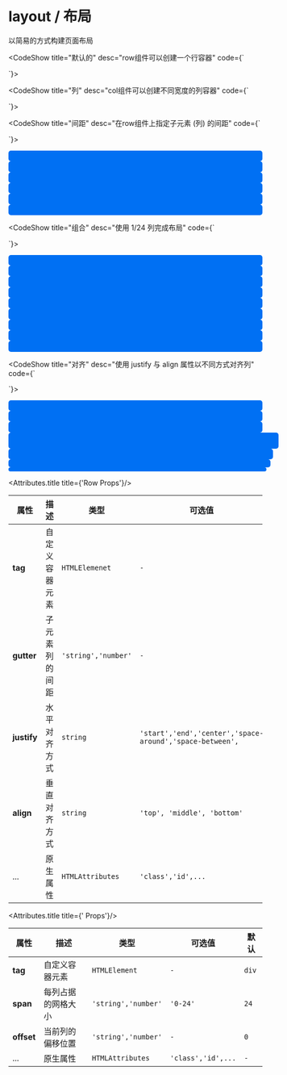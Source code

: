 
# layout / 布局

以简易的方式构建页面布局

<CodeShow title="默认的" desc="row组件可以创建一个行容器" code={`<template>
 <div>
   <fect-row style="margin-bottom:10px;background-color:#0070f3;border-radius:3px;">
    <fect-spacer />
  </fect-row>
  <fect-row style="background-color:#0070f3;border-radius:3px;">
    <fect-spacer />
  </fect-row>
 </div>
</template>
 
<script>
   
 
}
 
</script>
`}>

<div>
  <fect-row style="margin-bottom:10px;background-color:#0070f3;border-radius:3px;">
    <fect-spacer />
  </fect-row>
  <fect-row style="background-color:#0070f3;border-radius:3px;">
    <fect-spacer />
  </fect-row>
</div>

</CodeShow>

<CodeShow title="列" desc="col组件可以创建不同宽度的列容器" code={`<template>
 <div>
  <fect-row style="margin-bottom:10px;">
   <fect-col style="background-color:#666;border-radius:3px;" span="10">
      <fect-spacer />
   </fect-col>
   <fect-col style="background-color:#888;border-radius:3px;" span="12">
      <fect-spacer />
   </fect-col>
   <fect-col style="background-color:#999;border-radius:3px;" span="2">
      <fect-spacer />
   </fect-col>
  </fect-row>
 </div>
</template>
 
<script>
   
 
}
 
</script>
`}>

<div>
  <fect-row style="margin-bottom:10px;">
   <fect-col style="background-color:#666;border-radius:3px;" span="10">
      <fect-spacer />
   </fect-col>
   <fect-col style="background-color:#888;border-radius:3px;" span="12">
      <fect-spacer />
   </fect-col>
   <fect-col style="background-color:#999;border-radius:3px;" span="2">
      <fect-spacer />
   </fect-col>
  </fect-row>
</div>

</CodeShow>

<CodeShow title="间距" desc="在row组件上指定子元素 (列) 的间距" code={`<template>
 <div>
  <fect-row style="margin-bottom:10px;" gutter="15">
    <fect-col>
      <div style="border-radius:5px;background-color:#0070f3;padding:8pt;"></div>
    </fect-col>
    <fect-col >
       <div style="border-radius:5px;background-color:#0070f3;padding:8pt;"></div>
    </fect-col>
    <fect-col>
      <div style="border-radius:5px;background-color:#0070f3;padding:8pt;"></div>
    </fect-col>
  </fect-row>
  <fect-row  gutter="15">
    <fect-col>
      <div style="border-radius:5px;background-color:#0070f3;padding:8pt;"></div>
    </fect-col>
    <fect-col >
       <div style="border-radius:5px;background-color:#0070f3;padding:8pt;"></div>
    </fect-col>
    <fect-col>
      <div style="border-radius:5px;background-color:#0070f3;padding:8pt;"></div>
    </fect-col>
  </fect-row>
</div>
</template>
 
<script>
   
 
}
 
</script>
`}>

<div>
  <fect-row style="margin-bottom:10px;" gutter="15">
    <fect-col>
      <div style="border-radius:5px;background-color:#0070f3;padding:8pt;"></div>
    </fect-col>
    <fect-col >
       <div style="border-radius:5px;background-color:#0070f3;padding:8pt;"></div>
    </fect-col>
    <fect-col>
      <div style="border-radius:5px;background-color:#0070f3;padding:8pt;"></div>
    </fect-col>
  </fect-row>
  <fect-row  gutter="15">
    <fect-col>
      <div style="border-radius:5px;background-color:#0070f3;padding:8pt;"></div>
    </fect-col>
    <fect-col >
       <div style="border-radius:5px;background-color:#0070f3;padding:8pt;"></div>
    </fect-col>
    <fect-col>
      <div style="border-radius:5px;background-color:#0070f3;padding:8pt;"></div>
    </fect-col>
  </fect-row>
</div>

</CodeShow>

<CodeShow title="组合" desc="使用 1/24 列完成布局" code={`<template>
 <div>
  <fect-row style="margin-bottom:10px;" gutter="15">
    <fect-col span="16">
      <div style="border-radius:5px;background-color:#0070f3;padding:8pt;"></div>
    </fect-col>
    <fect-col span="8">
       <div style="border-radius:5px;background-color:#0070f3;padding:8pt;"></div>
    </fect-col>
  </fect-row>

  <fect-row style="margin-bottom:10px;" gutter="15">
    <fect-col span="8">
      <div style="border-radius:5px;background-color:#0070f3;padding:8pt;"></div>
    </fect-col>
    <fect-col span="8">
       <div style="border-radius:5px;background-color:#0070f3;padding:8pt;"></div>
    </fect-col>
    <fect-col span="4">
       <div style="border-radius:5px;background-color:#0070f3;padding:8pt;"></div>
    </fect-col>
    <fect-col span="4">
       <div style="border-radius:5px;background-color:#0070f3;padding:8pt;"></div>
    </fect-col>
  </fect-row>

  <fect-row style="margin-bottom:10px;" gutter="15">
    <fect-col span="4">
       <div style="border-radius:5px;background-color:#0070f3;padding:8pt;"></div>
    </fect-col>
    <fect-col span="16">
      <div style="border-radius:5px;background-color:#0070f3;padding:8pt;"></div>
    </fect-col>
    <fect-col span="4">
       <div style="border-radius:5px;background-color:#0070f3;padding:8pt;"></div>
    </fect-col>
  </fect-row>
</div>
</template>
 
<script>
   
 
}
 
</script>
`}>

<div>
  <fect-row style="margin-bottom:10px;" gutter="15">
    <fect-col span="16">
      <div style="border-radius:5px;background-color:#0070f3;padding:8pt;"></div>
    </fect-col>
    <fect-col span="8">
       <div style="border-radius:5px;background-color:#0070f3;padding:8pt;"></div>
    </fect-col>
  </fect-row>

  <fect-row style="margin-bottom:10px;" gutter="15">
    <fect-col span="8">
      <div style="border-radius:5px;background-color:#0070f3;padding:8pt;"></div>
    </fect-col>
    <fect-col span="8">
       <div style="border-radius:5px;background-color:#0070f3;padding:8pt;"></div>
    </fect-col>
    <fect-col span="4">
       <div style="border-radius:5px;background-color:#0070f3;padding:8pt;"></div>
    </fect-col>
    <fect-col span="4">
       <div style="border-radius:5px;background-color:#0070f3;padding:8pt;"></div>
    </fect-col>
  </fect-row>

  <fect-row style="margin-bottom:10px;" gutter="15">
    <fect-col span="4">
       <div style="border-radius:5px;background-color:#0070f3;padding:8pt;"></div>
    </fect-col>
    <fect-col span="16">
      <div style="border-radius:5px;background-color:#0070f3;padding:8pt;"></div>
    </fect-col>
    <fect-col span="4">
       <div style="border-radius:5px;background-color:#0070f3;padding:8pt;"></div>
    </fect-col>
  </fect-row>

</div>

</CodeShow>

<CodeShow title="对齐" desc="使用 justify 与 align 属性以不同方式对齐列" code={`<template>
 <div>
  <fect-row style="margin-bottom:10px;" gutter="15">
    <fect-col>
      <div style="border-radius:5px;background-color:#0070f3;padding:8pt;"></div>
    </fect-col>
    <fect-col >
       <div style="border-radius:5px;background-color:#0070f3;padding:8pt;"></div>
    </fect-col>
    <fect-col>
      <div style="border-radius:5px;background-color:#0070f3;padding:8pt;"></div>
    </fect-col>
  </fect-row>
</div>
</template>
 
<script>
   
 
}
 
</script>
`}>

<div>
  <fect-row style="margin-bottom:10px;" gutter="15">
    <fect-col span="16">
      <div style="border-radius:5px;background-color:#0070f3;padding:8pt;"></div>
    </fect-col>
  </fect-row>

  <fect-row style="margin-bottom:10px;" gutter="15" justify="center">
    <fect-col span="16">
      <div style="border-radius:5px;background-color:#0070f3;padding:8pt;"></div>
    </fect-col>
  </fect-row>

  <fect-row style="margin-bottom:10px;" gutter="15" justify="end">
    <fect-col span="16">
      <div style="border-radius:5px;background-color:#0070f3;padding:8pt;"></div>
    </fect-col>
  </fect-row>

  <fect-row style="margin-bottom:10px;" gutter="15" >
      <fect-col span="4" >
          <fect-row style="height:100%;">
            <fect-col>
              <div style="border-radius:5px;width:100%;background-color:#0070f3;padding:12pt;"></div>
            </fect-col>
          </fect-row>
      </fect-col>
      <fect-col span="4">
         <fect-row style="height:100%;" align="top">
           <fect-col>
              <div style="border-radius:5px;width:100%;background-color:#0070f3;padding:8pt;"></div>
            </fect-col>
          </fect-row>
      </fect-col>
      <fect-col span="4" >
         <fect-row style="height:100%;" align="middle">
           <fect-col>
              <div style="border-radius:5px;width:100%;background-color:#0070f3;padding:6pt;"></div>
            </fect-col>
         </fect-row>
      </fect-col>
      <fect-col span="4" >
         <fect-row style="height:100%;" align="bottom">
           <fect-col>
              <div style="border-radius:5px;width:100%;background-color:#0070f3;padding:3pt;"></div>
            </fect-col>
         </fect-row>
      </fect-col>
  </fect-row>

</div>

</CodeShow>

<Attributes>

<Attributes.title title={'Row Props'}/>

| 属性        | 描述           | 类型                | 可选值                                                   | 默认    |
| ----------- | -------------- | ------------------- | -------------------------------------------------------- | ------- |
| **tag**     | 自定义容器元素 | `HTMLElemenet`      | `-`                                                      | `div`   |
| **gutter**  | 子元素列的间距 | `'string','number'` | `-`                                                      | `0`     |
| **justify** | 水平对齐方式   | `string`            | `'start','end','center','space-around','space-between',` | `start` |
| **align**   | 垂直对齐方式   | `string`            | `'top', 'middle', 'bottom'`                              | `top`   |
| ...         | 原生属性       | `HTMLAttributes`    | `'class','id',...`                                       | `-`     |


<Attributes.title title={' Props'}/>

| 属性       | 描述               | 类型                | 可选值             | 默认  |
| ---------- | ------------------ | ------------------- | ------------------ | ----- |
| **tag**    | 自定义容器元素     | `HTMLElement`       | `-`                | `div` |
| **span**   | 每列占据的网格大小 | `'string','number'` | `'0-24'`           | `24`  |
| **offset** | 当前列的偏移位置   | `'string','number'` | `-`                | `0`   |
| ...        | 原生属性           | `HTMLAttributes`    | `'class','id',...` | `-`   |


</Attributes>
